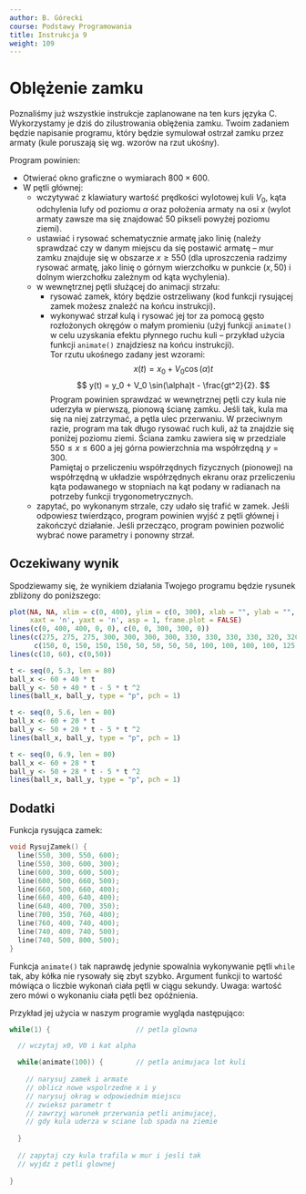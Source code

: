 ```yaml
---
author: B. Górecki
course: Podstawy Programowania
title: Instrukcja 9
weight: 109
---
```


# Oblężenie zamku
Poznaliśmy już wszystkie instrukcje zaplanowane na ten kurs języka C.
Wykorzystamy je dziś do zilustrowania oblężenia zamku.
Twoim zadaniem będzie napisanie programu, który będzie symulował ostrzał zamku przez armaty (kule poruszają się wg. wzorów na rzut ukośny).

Program powinien:

- Otwierać okno graficzne o wymiarach $800 \times 600$.
- W pętli głównej:
    - wczytywać z klawiatury wartość prędkości wylotowej kuli $V_0$, kąta odchylenia lufy od poziomu $\alpha$ oraz położenia armaty na osi $x$ (wylot armaty zawsze ma się znajdować $50$ pikseli powyżej poziomu ziemi).
    - ustawiać i rysować schematycznie armatę jako linię (należy sprawdzać czy w danym miejscu da się postawić armatę -- mur zamku znajduje się w obszarze $x \geq 550$ (dla uproszczenia radzimy rysować armatę, jako linię o górnym wierzchołku w punkcie $(x, 50)$ i dolnym wierzchołku zależnym od kąta wychylenia).
    - w wewnętrznej pętli służącej do animacji strzału:
        - rysować zamek, który będzie ostrzeliwany (kod funkcji rysującej zamek możesz znaleźć na końcu instrukcji).
        - wykonywać strzał kulą i rysować jej tor za pomocą gęsto rozłożonych okręgów o małym promieniu (użyj funkcji `animate()` w celu uzyskania efektu płynnego ruchu kuli -- przykład użycia funkcji `animate()` znajdziesz na końcu instrukcji).  
        Tor rzutu ukośnego zadany jest wzorami:
$$
x(t) = x_0 + V_0 \cos(\alpha)t
$$
$$
y(t) = y_0 + V_0 \sin(\alpha)t - \frac{gt^2}{2}.
$$
Program powinien sprawdzać w wewnętrznej pętli czy kula nie uderzyła w pierwszą, pionową ścianę zamku.
Jeśli tak, kula ma się na niej zatrzymać, a pętla ulec przerwaniu.
W przeciwnym razie, program ma tak długo rysować ruch kuli, aż ta znajdzie się poniżej poziomu ziemi.
Ściana zamku zawiera się w przedziale $550 \leq x \leq 600$ a jej górna powierzchnia ma współrzędną $y = 300$.  
Pamiętaj o przeliczeniu współrzędnych fizycznych (pionowej) na współrzędną w układzie współrzędnych ekranu oraz przeliczeniu kąta podawanego w stopniach na kąt podany w radianach na potrzeby funkcji trygonometrycznych.
    - zapytać, po wykonanym strzale, czy udało się trafić w zamek.
    Jeśli odpowiesz twierdząco, program powinien wyjść z pętli głównej i zakończyć działanie.
    Jeśli przecząco, program powinien pozwolić wybrać nowe parametry i ponowny strzał.

## Oczekiwany wynik
Spodziewamy się, że wynikiem działania Twojego programu będzie rysunek zbliżony do poniższego:

```r
plot(NA, NA, xlim = c(0, 400), ylim = c(0, 300), xlab = "", ylab = "",
     xaxt = 'n', yaxt = 'n', asp = 1, frame.plot = FALSE)
lines(c(0, 400, 400, 0, 0), c(0, 0, 300, 300, 0))
lines(c(275, 275, 275, 300, 300, 300, 300, 330, 330, 330, 330, 320, 320, 350, 350, 380, 380, 370, 370, 370, 370, 400),
      c(150, 0, 150, 150, 150, 50, 50, 50, 50, 100, 100, 100, 100, 125, 125, 100, 100, 100, 100, 50, 50, 50))
lines(c(10, 60), c(0,50))

t <- seq(0, 5.3, len = 80)
ball_x <- 60 + 40 * t
ball_y <- 50 + 40 * t - 5 * t ^2
lines(ball_x, ball_y, type = "p", pch = 1)

t <- seq(0, 5.6, len = 80)
ball_x <- 60 + 20 * t
ball_y <- 50 + 20 * t - 5 * t ^2
lines(ball_x, ball_y, type = "p", pch = 1)

t <- seq(0, 6.9, len = 80)
ball_x <- 60 + 28 * t
ball_y <- 50 + 28 * t - 5 * t ^2
lines(ball_x, ball_y, type = "p", pch = 1)
```

## Dodatki
Funkcja rysująca zamek:
```c++
void RysujZamek() {
  line(550, 300, 550, 600);
  line(550, 300, 600, 300);
  line(600, 300, 600, 500);
  line(600, 500, 660, 500);
  line(660, 500, 660, 400);
  line(660, 400, 640, 400);
  line(640, 400, 700, 350);
  line(700, 350, 760, 400);
  line(760, 400, 740, 400);
  line(740, 400, 740, 500);
  line(740, 500, 800, 500);
}
```

Funkcja `animate()` tak naprawdę jedynie spowalnia wykonywanie pętli `while` tak, aby kółka nie rysowały się zbyt szybko.
Argument funkcji to wartość mówiąca o liczbie wykonań ciała pętli w ciągu sekundy.
Uwaga: wartość zero mówi o wykonaniu ciała pętli bez opóźnienia.

Przykład jej użycia w naszym programie wygląda następująco:
```c++
while(1) {                     // petla glowna

  // wczytaj x0, V0 i kat alpha

  while(animate(100)) {        // petla animujaca lot kuli
  
    // narysuj zamek i armate
    // oblicz nowe wspolrzedne x i y
    // narysuj okrag w odpowiednim miejscu
    // zwieksz parametr t
    // zawrzyj warunek przerwania petli animujacej,
    // gdy kula uderza w sciane lub spada na ziemie
  
  }
  
  // zapytaj czy kula trafila w mur i jesli tak
  // wyjdz z petli glownej
  
}
```
